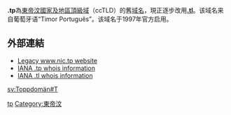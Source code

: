 {{Infobox Top level domain
|name=.tp
|background=#CCF
|introduced=1997
|type=[[國家和地區頂級域|國家和地區頂級域]]
|status=删除以支持新的ccTLD：[[.tl|.tl]]
|registry=[[Timor-Leste_NIC|Timor-Leste NIC]]
|sponsor=
|intendeduse=Entities connected with {{nowrap|{{TLS}}}}
|actualuse=
|restrictions=
|structure=Registrations were accepted directly at second level, with some sites (mostly governmental) at third level
|document=
|disputepolicy=
|website=
}}
'''.tp'''為[[東帝汶|東帝汶]][[國家及地區頂級域|國家及地區頂級域]]（ccTLD）的舊[[域名|域名]]，現正逐步改用'''[[.tl|.tl]]'''。该域名来自葡萄牙语“Timor Português”。该域名于1997年官方启用。

== 外部連結 ==
* [https://web.archive.org/web/20050207154532/http://old.nic.tp/ Legacy www.nic.tp website] 
* [http://www.iana.org/root-whois/tp.htm IANA .tp whois information]{{Wayback|url=http://www.iana.org/root-whois/tp.htm |date=20081203151839 }}
* [http://www.iana.org/root-whois/tl.htm IANA .tl whois information]{{Wayback|url=http://www.iana.org/root-whois/tl.htm |date=20080829170619 }}

{{Internet-stub}}

{{CcTLD}}

[[Category:國家及地區頂級域|tp]]
[[Category:東帝汶|Category:東帝汶]]

[[sv:Toppdomän#T|sv:Toppdomän#T]]